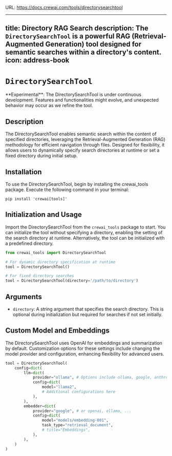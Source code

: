 URL: https://docs.crewai.com/tools/directorysearchtool

---
title: Directory RAG Search
description: The `DirectorySearchTool` is a powerful RAG (Retrieval-Augmented Generation) tool designed for semantic searches within a directory's content.
icon: address-book
---

# `DirectorySearchTool`

<Note>
    **Experimental**: The DirectorySearchTool is under continuous development. Features and functionalities might evolve, and unexpected behavior may occur as we refine the tool.
</Note>

## Description

The DirectorySearchTool enables semantic search within the content of specified directories, leveraging the Retrieval-Augmented Generation (RAG) methodology for efficient navigation through files. Designed for flexibility, it allows users to dynamically specify search directories at runtime or set a fixed directory during initial setup.

## Installation

To use the DirectorySearchTool, begin by installing the crewai_tools package. Execute the following command in your terminal:

```shell
pip install 'crewai[tools]'
```

## Initialization and Usage

Import the DirectorySearchTool from the `crewai_tools` package to start. You can initialize the tool without specifying a directory, enabling the setting of the search directory at runtime. Alternatively, the tool can be initialized with a predefined directory.

```python Code
from crewai_tools import DirectorySearchTool

# For dynamic directory specification at runtime
tool = DirectorySearchTool()

# For fixed directory searches
tool = DirectorySearchTool(directory='/path/to/directory')
```

## Arguments

- `directory`: A string argument that specifies the search directory. This is optional during initialization but required for searches if not set initially.

## Custom Model and Embeddings

The DirectorySearchTool uses OpenAI for embeddings and summarization by default. Customization options for these settings include changing the model provider and configuration, enhancing flexibility for advanced users.

```python Code
tool = DirectorySearchTool(
    config=dict(
        llm=dict(
            provider="ollama", # Options include ollama, google, anthropic, llama2, and more
            config=dict(
                model="llama2",
                # Additional configurations here
            ),
        ),
        embedder=dict(
            provider="google", # or openai, ollama, ...
            config=dict(
                model="models/embedding-001",
                task_type="retrieval_document",
                # title="Embeddings",
            ),
        ),
    )
)
```